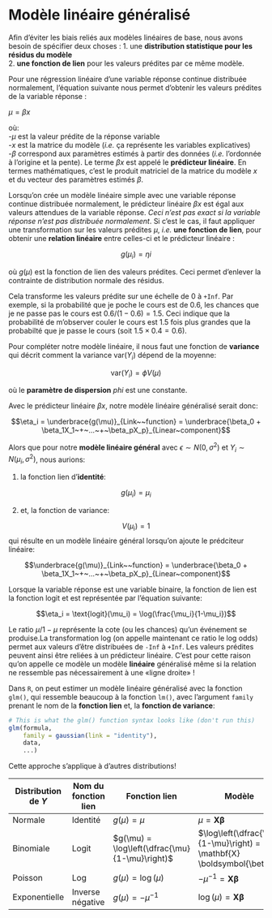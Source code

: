 # Modèle linéaire généralisé

Afin d'éviter les biais reliés aux modèles linéaires de base, nous avons besoin de spécifier deux choses : 
1\. une **distribution statistique pour les résidus du modèle**\
2\. **une fonction de lien** pour les valeurs prédites par ce même modèle.\

Pour une régression linéaire d'une variable réponse continue distribuée normalement, l'équation suivante nous permet d'obtenir les
valeurs prédites de la variable réponse :

$μ = βx$

où:\
-$μ$ est la valeur prédite de la réponse variable\
-$x$ est la matrice du modèle (*i.e.* ça représente les variables explicatives)\
-$β$ correspond aux paramètres estimés à partir des données (*i.e.*
l'ordonnée à l'origine et la pente). Le terme $βx$ est appelé le **prédicteur linéaire**. En termes mathématiques, c'est le produit matriciel de la matrice du modèle $x$ et du vecteur des paramètres estimés $β$.

Lorsqu'on crée un modèle linéaire simple avec une variable réponse
continue distribuée normalement, le prédicteur linéaire $βx$ est égal aux valeurs attendues de la variable réponse. *Ceci n'est pas exact si la variable réponse n'est pas distribuée normalement*. Si c'est le cas, il faut appliquer une transformation sur les valeurs prédites $μ$, *i.e.* **une fonction de lien**, pour obtenir une **relation linéaire** entre celles-ci et le prédicteur linéaire :

$$g(\mu_i) = ηi$$

où $g(μ)$ est la fonction de lien des valeurs prédites. Ceci permet
d'enlever la contrainte de distribution normale des résidus. 

Cela transforme les valeurs prédite sur une échelle de 0 à `+Inf`. Par exemple, si la probabilité que je poche le cours est de 0.6, les chances que je ne passe pas le cours est $0.6/(1 − 0.6) = 1.5$. Ceci indique que la probabilité de m'observer couler le cours est 1.5 fois plus grandes que la probabilté que je passe le cours (soit $1.5 × 0.4 = 0.6$). 

Pour compléter notre modèle linéaire, il nous faut une fonction de **variance** qui décrit comment la variance $\text{var}(Y_i)$ dépend de la moyenne:

$$\text{var}(Y_i) = \phi V(\mu)$$

où le **paramètre de dispersion** $phi$ est une constante.

Avec le prédicteur linéaire $βx$, notre modèle linéaire généralisé serait donc:

$$\eta_i = \underbrace{g(\mu)}_{Link~~function}  = \underbrace{\beta_0 + \beta_1X_1~+~...~+~\beta_pX_p}_{Linear~component}$$

Alors que pour notre **modèle linéaire général** avec $\epsilon ∼ N(0, σ^2)$ et $Y_i \sim{} N(\mu_i, \sigma^2)$, nous aurions:

1. la fonction lien d'**identité**: 

$$g(\mu_i) = \mu_i$$

2. et, la fonction de variance:

$$V(\mu_i) = 1$$
qui résulte en un modèle linéaire général lorsqu'on ajoute le prédciteur linéaire:

$$\underbrace{g(\mu)}_{Link~~function}  = \underbrace{\beta_0 + \beta_1X_1~+~...~+~\beta_pX_p}_{Linear~component}$$

Lorsque la variable réponse est une variable binaire, la fonction de lien est la fonction logit et est représentée par l'équation suivante:

$$\eta_i = \text{logit}(\mu_i) = \log(\frac{\mu_i}{1-\mu_i})$$

Le ratio $μ / 1-μ$ représente la cote (ou les chances) qu'un événement se produise.La transformation log (on appelle maintenant ce ratio le log odds) permet aux valeurs d'être distribuées de `-Inf` à `+Inf`. Les valeurs prédites peuvent ainsi être reliées à un prédicteur linéaire. C'est pour cette raison qu'on appelle ce modèle un modèle **linéaire** généralisé même si la relation ne ressemble pas nécessairement à une \«ligne droite\» !

Dans `R`, on peut estimer un modèle linéaire généralisé avec la fonction `glm()`, qui ressemble beaucoup à la fonction `lm()`, avec l'argument `family` prenant le nom de la **fonction lien** et, la **fonction de variance**:

```r
# This is what the glm() function syntax looks like (don't run this)
glm(formula,
    family = gaussian(link = "identity"),
    data,
    ...)
```

Cette approche s'applique à d'autres distributions!

| Distribution de $Y$ | Nom du fonction lien | Fonction lien | Modèle      | `R` |
|---------------------|--------------------|---------------|------------|-----|
| Normale              | Identité           | $g(\mu) = \mu$  | $\mu = \mathbf{X} \boldsymbol{\beta}$ | `gaussian(link="identity")` | 
| Binomiale            | Logit              | $g(\mu) = \log\left(\dfrac{\mu}{1-\mu}\right)$  | $\log\left(\dfrac{\mu}{1-\mu}\right) = \mathbf{X} \boldsymbol{\beta}$ | `binomial(link="logit")`| 
| Poisson              | Log           | $g(\mu) = \log(\mu)$ | $-\mu^{-1} = \mathbf{X} \boldsymbol{\beta}$ | `poisson(link="log")`|
| Exponentielle              | Inverse négative          | $g(\mu) = -\mu^{-1}$  | $\log(\mu) = \mathbf{X} \boldsymbol{\beta}$ | `Gamma(link="inverse")` |
